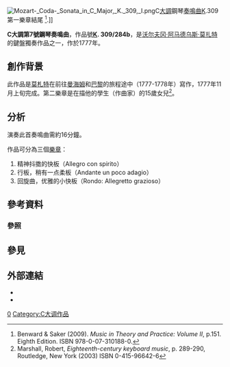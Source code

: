 {{noteTA|G1=Music}}
[[Image:Mozart-_Coda-_Sonata_in_C_Major,_K._309,_I.png|thumb]]C[[大調|大調]]鋼琴[[奏鳴曲|奏鳴曲]]K.309第一樂章結尾 {{audio|Mozart- Coda- Sonata in C Major, K. 309, I.mid|Play}} <ref>Benward & Saker (2009). ''Music in Theory and Practice: Volume II'', p.151. Eighth Edition. ISBN 978-0-07-310188-0.</ref>.]]

'''C大調第7號鋼琴奏鳴曲'''，作品號'''[[克歇尔目录|K]]. 309/284b'''，是[[沃尔夫冈·阿马德乌斯·莫扎特|沃尔夫冈·阿马德乌斯·莫扎特]]的鍵盤獨奏作品之一，作於1777年。

== 創作背景 ==
此作品是[[莫札特|莫札特]]在前往[[曼海姆|曼海姆]]和[[巴黎|巴黎]]的旅程途中（1777-1778年）寫作，1777年11月上旬完成。第二樂章是在描他的學生{{le|罗塞·坎纳比希|Rose Cannabich}}（作曲家{{le|克里斯蒂安·坎纳比希|Christian Cannabich}}）的15歲女兒<ref>Marshall, Robert, ''Eighteenth-century keyboard music'', p. 289-290, Routledge, New York (2003) ISBN 0-415-96642-6</ref>。

== 分析 ==
演奏此首奏鳴曲需約16分鐘。

作品可分為三個[[樂章|樂章]]：
#精神抖擞的快板（Allegro con spirito）
#行板，稍有一点柔板（Andante un poco adagio）
#回旋曲，优雅的小快板（Rondo: Allegretto grazioso）

== 參考資料 ==
=== 參照 ===
{{Reflist}}

== 參見 ==
{{portal|古典音樂}}

== 外部連結 ==
* {{NMA|196|84|||第7號鋼琴奏鳴曲}}
* {{IMSLP|work=Piano Sonata No.7 in C major, K.309/284b (Mozart, Wolfgang Amadeus)|cname=莫札特第7號鋼琴奏鳴曲}}

{{莫札特鋼琴奏鳴曲}}


[[Category:莫札特鋼琴奏鳴曲|0]]
[[Category:C大调作品|Category:C大调作品]]